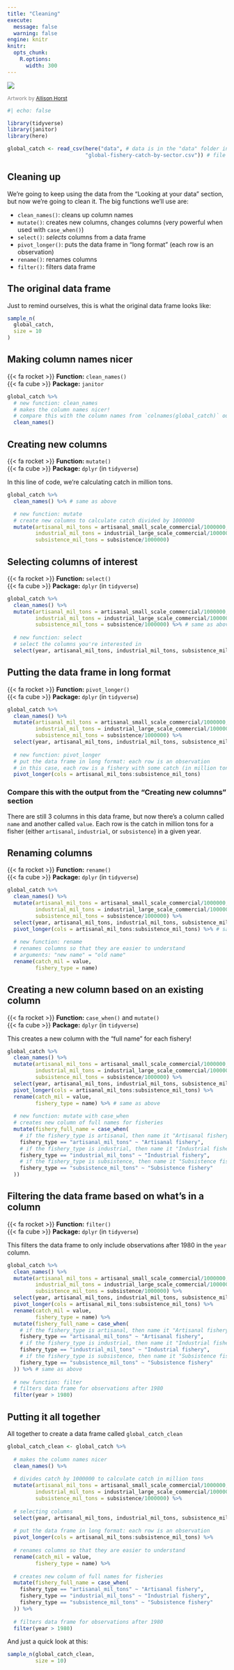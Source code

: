 ```yaml
---
title: "Cleaning"
execute:
  message: false
  warning: false
engine: knitr
knitr:
  opts_chunk: 
    R.options:
      width: 300
---
```


![](images/40488240-4609-4dc3-8920-693e078b55ce.jpg){fig-align="center"}

[Artwork by [Allison Horst](https://twitter.com/allison_horst)]{style="color: grey; font-size: 12px"} 


```r
#| echo: false

library(tidyverse)
library(janitor)
library(here)

global_catch <- read_csv(here("data", # data is in the "data" folder in this repository
                         "global-fishery-catch-by-sector.csv")) # file name
```

## Cleaning up

We're going to keep using the data from the "Looking at your data" section, but now we're going to clean it. The big functions we'll use are:  

- `clean_names()`: cleans up column names  
- `mutate()`: creates new columns, changes columns (very powerful when used with `case_when()`)  
- `select()`: _selects_ columns from a data frame
- `pivot_longer()`: puts the data frame in "long format" (each row is an observation)  
- `rename()`: renames columns
- `filter()`: filters data frame

## The original data frame

Just to remind ourselves, this is what the original data frame looks like:

```r
sample_n(
  global_catch,
  size = 10
)
```

## Making column names nicer 

{{< fa rocket >}} **Function:** `clean_names()`  
{{< fa cube >}} **Package:** `janitor`

```r
global_catch %>% 
  # new function: clean_names
  # makes the column names nicer! 
  # compare this with the column names from `colnames(global_catch)` output
  clean_names()
```

## Creating new columns

{{< fa rocket >}} **Function:** `mutate()`  
{{< fa cube >}} **Package:** `dplyr` (in `tidyverse`)  

In this line of code, we're calculating catch in million tons.

```r
global_catch %>% 
  clean_names() %>% # same as above

  # new function: mutate
  # create new columns to calculate catch divided by 1000000
  mutate(artisanal_mil_tons = artisanal_small_scale_commercial/1000000,
         industrial_mil_tons = industrial_large_scale_commercial/1000000,
         subsistence_mil_tons = subsistence/1000000) 
```


## Selecting columns of interest

{{< fa rocket >}} **Function:** `select()`  
{{< fa cube >}} **Package:** `dplyr` (in `tidyverse`)  

```r
global_catch %>% 
  clean_names() %>% 
  mutate(artisanal_mil_tons = artisanal_small_scale_commercial/1000000,
         industrial_mil_tons = industrial_large_scale_commercial/1000000,
         subsistence_mil_tons = subsistence/1000000) %>% # same as above
  
  # new function: select
  # select the columns you're interested in 
  select(year, artisanal_mil_tons, industrial_mil_tons, subsistence_mil_tons)
```

## Putting the data frame in long format

{{< fa rocket >}} **Function:** `pivot_longer()`  
{{< fa cube >}} **Package:** `dplyr` (in `tidyverse`)  

```r
global_catch %>% 
  clean_names() %>% 
  mutate(artisanal_mil_tons = artisanal_small_scale_commercial/1000000,
         industrial_mil_tons = industrial_large_scale_commercial/1000000,
         subsistence_mil_tons = subsistence/1000000) %>% 
  select(year, artisanal_mil_tons, industrial_mil_tons, subsistence_mil_tons) %>% # same as above
  
  # new function: pivot_longer
  # put the data frame in long format: each row is an observation
  # in this case, each row is a fishery with some catch (in million tons) in a given year
  pivot_longer(cols = artisanal_mil_tons:subsistence_mil_tons)
```

:::{.callout-note}
### Compare this with the output from the "Creating new columns" section
There are still 3 columns in this data frame, but now there's a column called `name` and another called `value`. Each row is the catch in million tons for a fisher (either `artisanal`, `industrial`, or `subsistence`) in a given year.
:::

## Renaming columns

{{< fa rocket >}} **Function:** `rename()`  
{{< fa cube >}} **Package:** `dplyr` (in `tidyverse`)  

```r
global_catch %>% 
  clean_names() %>% 
  mutate(artisanal_mil_tons = artisanal_small_scale_commercial/1000000,
         industrial_mil_tons = industrial_large_scale_commercial/1000000,
         subsistence_mil_tons = subsistence/1000000) %>% 
  select(year, artisanal_mil_tons, industrial_mil_tons, subsistence_mil_tons) %>% 
  pivot_longer(cols = artisanal_mil_tons:subsistence_mil_tons) %>% # same as above
  
  # new function: rename
  # renames columns so that they are easier to understand
  # arguments: "new name" = "old name"
  rename(catch_mil = value,
         fishery_type = name) 
```

## Creating a new column based on an existing column

{{< fa rocket >}} **Function:** `case_when()` and `mutate()`    
{{< fa cube >}} **Package:** `dplyr` (in `tidyverse`)  

This creates a new column with the "full name" for each fishery!

```r
global_catch %>% 
  clean_names() %>% 
  mutate(artisanal_mil_tons = artisanal_small_scale_commercial/1000000,
         industrial_mil_tons = industrial_large_scale_commercial/1000000,
         subsistence_mil_tons = subsistence/1000000) %>% 
  select(year, artisanal_mil_tons, industrial_mil_tons, subsistence_mil_tons) %>% 
  pivot_longer(cols = artisanal_mil_tons:subsistence_mil_tons) %>% 
  rename(catch_mil = value,
         fishery_type = name) %>% # same as above
  
  # new function: mutate with case_when
  # creates new column of full names for fisheries
  mutate(fishery_full_name = case_when(
    # if the fishery_type is artisanal, then name it "Artisanal fishery"
    fishery_type == "artisanal_mil_tons" ~ "Artisanal fishery", 
    # if the fishery_type is industrial, then name it "Industrial fishery"
    fishery_type == "industrial_mil_tons" ~ "Industrial fishery",
    # if the fishery_type is subsistence, then name it "Subsistence fishery"
    fishery_type == "subsistence_mil_tons" ~ "Subsistence fishery"
  ))
```

## Filtering the data frame based on what's in a column

{{< fa rocket >}} **Function:** `filter()`   
{{< fa cube >}} **Package:** `dplyr` (in `tidyverse`)  

This filters the data frame to only include observations after 1980 in the `year` column.

```r
global_catch %>% 
  clean_names() %>% 
  mutate(artisanal_mil_tons = artisanal_small_scale_commercial/1000000,
         industrial_mil_tons = industrial_large_scale_commercial/1000000,
         subsistence_mil_tons = subsistence/1000000) %>% 
  select(year, artisanal_mil_tons, industrial_mil_tons, subsistence_mil_tons) %>% 
  pivot_longer(cols = artisanal_mil_tons:subsistence_mil_tons) %>% 
  rename(catch_mil = value,
         fishery_type = name) %>% 
  mutate(fishery_full_name = case_when(
    # if the fishery_type is artisanal, then name it "Artisanal fishery"
    fishery_type == "artisanal_mil_tons" ~ "Artisanal fishery", 
    # if the fishery_type is industrial, then name it "Industrial fishery"
    fishery_type == "industrial_mil_tons" ~ "Industrial fishery",
    # if the fishery_type is subsistence, then name it "Subsistence fishery"
    fishery_type == "subsistence_mil_tons" ~ "Subsistence fishery"
  )) %>% # same as above
  
  # new function: filter
  # filters data frame for observations after 1980
  filter(year > 1980)
```


## Putting it all together

All together to create a data frame called `global_catch_clean`

```r
global_catch_clean <- global_catch %>% 
  
  # makes the column names nicer
  clean_names() %>% 
  
  # divides catch by 1000000 to calculate catch in million tons
  mutate(artisanal_mil_tons = artisanal_small_scale_commercial/1000000,
         industrial_mil_tons = industrial_large_scale_commercial/1000000,
         subsistence_mil_tons = subsistence/1000000) %>% 
  
  # selecting columns
  select(year, artisanal_mil_tons, industrial_mil_tons, subsistence_mil_tons) %>% 
  
  # put the data frame in long format: each row is an observation
  pivot_longer(cols = artisanal_mil_tons:subsistence_mil_tons) %>% 
  
  # renames columns so that they are easier to understand
  rename(catch_mil = value,
         fishery_type = name) %>% 
  
  # creates new column of full names for fisheries
  mutate(fishery_full_name = case_when(
    fishery_type == "artisanal_mil_tons" ~ "Artisanal fishery",
    fishery_type == "industrial_mil_tons" ~ "Industrial fishery",
    fishery_type == "subsistence_mil_tons" ~ "Subsistence fishery"
  )) %>% 
  
  # filters data frame for observations after 1980
  filter(year > 1980)
```

And just a quick look at this:

```r
sample_n(global_catch_clean,
         size = 10)
```



